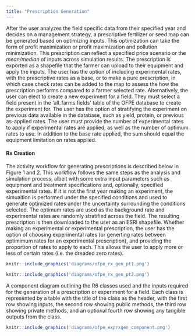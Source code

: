 ```yaml
---
title: "Prescription Generation"
---
```

After the user analyzes the field specific data from their specified year and decides on a management strategy, a prescriptive fertilizer or seed map can be generated based on optimizing inputs. This optimization can take the form of profit maximization or profit maximization and pollution minimization. This prescription can reflect a specified price scenario or the *mean/median* of inputs across simulation results. The prescription is exported as a shapefile that the farmer can upload to their equipment and apply the inputs. The user has the option of including experimental rates, with the prescriptive rates as a base, or to make a pure prescription, in which case check rates can be added to the map to assess the how the prescription performs compared to a farmer selected rate. Alternatively, the user can elect to create a new experiment for a field. They must select a field present in the 'all_farms.fields' table of the OFPE database to create the experiment for. The user has the option of stratifying the experiment on previous data available in the database, such as yield, protein, or previous as-applied rates. The user must provide the number of experimental rates to apply if experimental rates are applied, as well as the number of optimum rates to use. In addition to the base rate applied, the sum should equal the equipment limitation on rates applied.

#### Rx Creation
The activity workflow for generating prescriptions is described below in Figure 1 and 2. This workflow follows the same steps as the analysis and simulation process, albeit with some extra input parameters such as equipment and treatment specifications and, optionally, specified experimental rates. If it is not the first year making an experiment, the simualtion is performed under the specified conditions and used to generate optimized rates under the uncertainty surrounding the conditions selected. The optimum rates are used as the background rate and experimental rates are randomly stratified across the field. The resulting prescription is then downloaded to the user as an ESRI shapefile. Whether making an experimental or experimental prescription, the user has the option of choosing experimental rates (or generting rates between optimimum rates for an experimental prescription), and providing the proportion of rates to apply to each. This allows the user to apply more or less of certain rates (i.e. the dreaded zero rates). 

```r
knitr::include_graphics('diagrams/ofpe_rx_gen_pt1.png')
```

```r
knitr::include_graphics('diagrams/ofpe_rx_gen_pt2.png')
```


A component diagram outlining the R6 classes used and the inputs required for the generation of a prescription or experiment for a field. Each class is represented by a table with the title of the class as the header, with the first row showing inputs, the second row showing public methods, the third row showing private methods, and an optional fourth row showing any tangible outputs from the class. 

```r
knitr::include_graphics('diagrams/ofpe_exprxgen_component.png')
```











